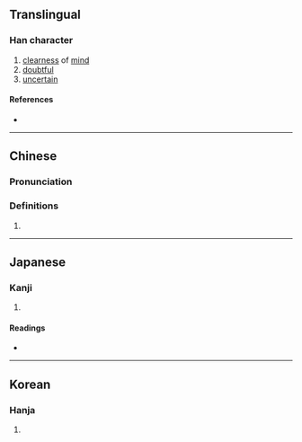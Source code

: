 {{character info/new}}
==Translingual==

===Han character===
{{Han char|rn=61|rad=心|as=10|sn=13|four=|canj=PAFU|ids=⿰忄晃}}

# [[clearness]] of [[mind]]
# [[doubtful]]
# [[uncertain]]

====References====
* {{Han ref|kx=0396.210|dkj=10995|dj=0735.090|hdz=42336.080|uh=6130|ud=24880}}

----

==Chinese==
{{zh-forms}}

===Pronunciation===
{{zh-pron
|m=huàng,huǎng
|c=jiu6
|mc=
|oc=
|ma=
|cat=a,n
}}

===Definitions===
{{zh-hanzi}}

# {{rfdef|zh}}

----

==Japanese==

===Kanji===
{{ja-kanji|grade=|rs=心10}}

# {{rfdef|ja|sort=心10}}

====Readings====
* {{ja-readings|on=[[こう]] (kō), [[おう]] (ō)|kun=[[さとい]] (satoi)}}

----

==Korean==

===Hanja===
{{ko-hanja|hangeul=황|eumhun=|rv=hwang|mr=hwang|y=hwang}}

# {{rfdef|ko|sort=心10}}